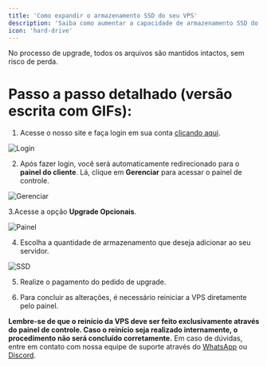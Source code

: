 ```yaml
---
title: 'Como expandir o armazenamento SSD do seu VPS'
description: 'Saiba como aumentar a capacidade de armazenamento SSD do seu VPS para acomodar mais dados e melhorar o desempenho do seu servidor.'
icon: 'hard-drive'
---
```


<Warning>No processo de upgrade, todos os arquivos são mantidos intactos, sem risco de perda.</Warning>

# **Passo a passo detalhado (versão escrita com GIFs):**

1. Acesse o nosso site e faça login em sua conta [clicando aqui](https://cliente.sb4host.com.br/login).


![Login](https://i.imgur.com/x9R9amj.gif)


2. Após fazer login, você será automaticamente redirecionado para o **painel do cliente**. Lá, clique em **Gerenciar** para acessar o painel de controle.

![Gerenciar](https://i.imgur.com/AYW5llM.gif)

3.Acesse a opção **Upgrade Opcionais**.

![Painel](https://i.imgur.com/c25L6Yw.gif)

4. Escolha a quantidade de armazenamento que deseja adicionar ao seu servidor.

![SSD](https://i.imgur.com/aj9pVHF.gif)

5. Realize o pagamento do pedido de upgrade.

6. Para concluir as alterações, é necessário reiniciar a VPS diretamente pelo painel.


<Warning>**Lembre-se de que o reinício da VPS deve ser feito exclusivamente através do painel de controle. Caso o reinício seja realizado internamente, o procedimento não será concluído corretamente.**</Warning>
<Note>Em caso de dúvidas, entre em contato com nossa equipe de suporte através do [WhatsApp](https://api.whatsapp.com/send/?phone=5511910603976&text=Ol%C3%A1%2C+gostaria+de+uma+ajuda%21&type=phone_number&app_absent=0) ou [Discord](https://discord.com/invite/wfx9C73).</Note>